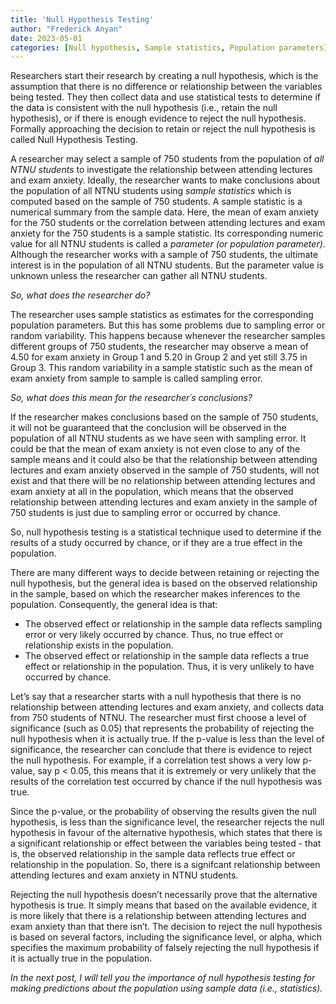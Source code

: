```yaml
---
title: 'Null Hypothesis Testing'
author: "Frederick Anyan"
date: 2023-05-01
categories: [Null hypothesis, Sample statistics, Population parameters]
---
```


Researchers start their research by creating a null hypothesis, which is the assumption that there is no difference or relationship between the variables being tested. They then collect data and use statistical tests to determine if the data is consistent with the null hypothesis (i.e., retain the null hypothesis), or if there is enough evidence to reject the null hypothesis. Formally approaching the decision to retain or reject the null hypothesis is called Null Hypothesis Testing. 

A researcher may select a sample of 750 students from the population of *all NTNU students* to investigate the relationship between attending lectures and exam anxiety. Ideally, the researcher wants to make conclusions about the population of all NTNU students using *sample statistics* which is computed based on the sample of 750 students. A sample statistic is a numerical summary from the sample data. Here, the mean of exam anxiety for the 750 students or the correlation between attending lectures and exam anxiety for the 750 students is a sample statistic. Its corresponding numeric value for all NTNU students is called a *parameter (or population parameter)*. Although the researcher works with a sample of 750 students, the ultimate interest is in the population of all NTNU students. But the parameter value is unknown unless the researcher can gather all NTNU students.

*So, what does the researcher do?*

The researcher uses sample statistics as estimates for the corresponding population parameters. But this has some problems due to sampling error or random variability. This happens because whenever the researcher samples different groups of 750 students, the researcher may observe a mean of 4.50 for exam anxiety in Group 1 and 5.20 in Group 2 and yet still 3.75 in Group 3. This random variability in a sample statistic such as the mean of exam anxiety from sample to sample is called sampling error. 

*So, what does this mean for the researcher´s conclusions?*

If the researcher makes conclusions based on the sample of 750 students, it will not be guaranteed that the conclusion will be observed in the population of all NTNU students as we have seen with sampling error. It could be that the mean of exam anxiety is not even close to any of the sample means and it could also be that the relationship between attending lectures and exam anxiety observed in the sample of 750 students, will not exist and that there will be no relationship between attending lectures and exam anxiety at all in the population, which means that the observed relationship between attending lectures and exam anxiety in the sample of 750 students is just due to sampling error or occurred by chance. 

So, null hypothesis testing is a statistical technique used to determine if the results of a study occurred by chance, or if they are a true effect in the population.

There are many different ways to decide between retaining or rejecting the null hypothesis, but the general idea is based on the observed relationship in the sample, based on which the researcher makes inferences to the population. Consequently, the general idea is that:

<ul>
  <li>The observed effect or relationship in the sample data reflects sampling error or very likely occurred by chance. Thus, no true effect or relationship exists in the population.</li>
  <li>The observed effect or relationship in the sample data reflects a true effect or relationship in the population. Thus, it is very unlikely to have occurred by chance.</li> 
</ul>

Let's say that a researcher starts with a null hypothesis that there is no relationship between attending lectures and exam anxiety, and collects data from 750 students of NTNU. The researcher must first choose a level of significance (such as 0.05) that represents the probability of rejecting the null hypothesis when it is actually true. If the p-value is less than the level of significance, the researcher can conclude that there is evidence to reject the null hypothesis. For example, if a correlation test shows a very low p-value, say p < 0.05, this means that it is extremely or very unlikely that the results of the correlation test occurred by chance if the null hypothesis was true. 

Since the p-value, or the probability of observing the results given the null hypothesis, is less than the significance level, the researcher rejects the null hypothesis in favour of the alternative hypothesis, which states that there is a significant relationship or effect between the variables being tested - that is, the observed relationship in the sample data reflects true effect or relationship in the population. So, there is a signifcant relationship between attending lectures and exam anxiety in NTNU students.

Rejecting the null hypothesis doesn't necessarily prove that the alternative hypothesis is true. It simply means that based on the available evidence, it is more likely that there is a relationship between attending lectures and exam anxiety than that there isn't. The decision to reject the null hypothesis is based on several factors, including the significance level, or alpha, which specifies the maximum probability of falsely rejecting the null hypothesis if it is actually true in the population.  

*In the next post, I will tell you the importance of null hypothesis testing for making predictions about the population using sample data (i.e., statistics).* 
